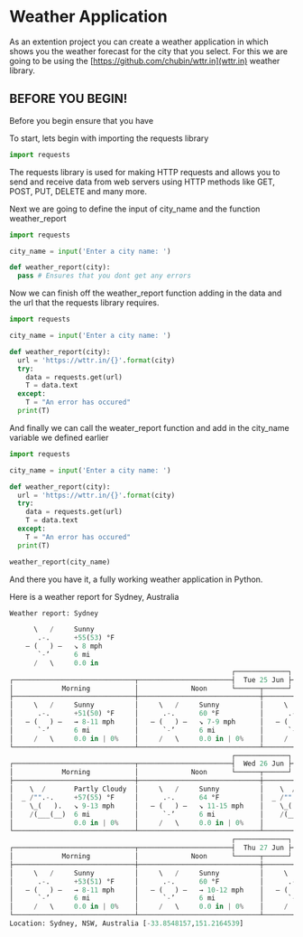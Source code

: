 # Weather Application
As an extention project you can create a weather application in which shows you the weather forecast for the city that you select. For this we are going to be using the [https://github.com/chubin/wttr.in](wttr.in) weather library.

## BEFORE YOU BEGIN!
Before you begin ensure that you have 

To start, lets begin with importing the requests library
```py filename='weather.py' copy
import requests
```
The requests library is used for making HTTP requests and allows you to send and receive data from web servers using HTTP methods like GET, POST, PUT, DELETE and many more.

Next we are going to define the input of city_name and the function weather_report
```py filename="weather.py" copy
import requests

city_name = input('Enter a city name: ')

def weather_report(city):
  pass # Ensures that you dont get any errors
```
Now we can finish off the weather_report function adding in the data and the url that the requests library requires.
```py filename="weather.py" copy
import requests

city_name = input('Enter a city name: ')

def weather_report(city):
  url = 'https://wttr.in/{}'.format(city)
  try:
    data = requests.get(url)
    T = data.text
  except:
    T = "An error has occured"
  print(T)
```
And finally we can call the weater_report function and add in the city_name variable we defined earlier
```py filename="weather.py" copy
import requests

city_name = input('Enter a city name: ')

def weather_report(city):
  url = 'https://wttr.in/{}'.format(city)
  try:
    data = requests.get(url)
    T = data.text
  except:
    T = "An error has occured"
  print(T)

weather_report(city_name)
```
And there you have it, a fully working weather application in Python.

Here is a weather report for Sydney, Australia
```py filename="weather.py" copy
Weather report: Sydney

      \   /     Sunny
       .-.      +55(53) °F     
    ― (   ) ―   ↘ 8 mph        
       `-’      6 mi           
      /   \     0.0 in         
                                                       ┌─────────────┐                                                       
┌──────────────────────────────┬───────────────────────┤  Tue 25 Jun ├───────────────────────┬──────────────────────────────┐
│            Morning           │             Noon      └──────┬──────┘     Evening           │             Night            │
├──────────────────────────────┼──────────────────────────────┼──────────────────────────────┼──────────────────────────────┤
│     \   /     Sunny          │     \   /     Sunny          │     \   /     Clear          │  _`/"".-.     Patchy rain ne…│
│      .-.      +51(50) °F     │      .-.      60 °F          │      .-.      60 °F          │   ,\_(   ).   +57(55) °F     │
│   ― (   ) ―   → 8-11 mph     │   ― (   ) ―   ↘ 7-9 mph      │   ― (   ) ―   ↙ 9-16 mph     │    /(___(__)  ↓ 9-17 mph     │
│      `-’      6 mi           │      `-’      6 mi           │      `-’      6 mi           │      ‘ ‘ ‘ ‘  6 mi           │
│     /   \     0.0 in | 0%    │     /   \     0.0 in | 0%    │     /   \     0.0 in | 0%    │     ‘ ‘ ‘ ‘   0.0 in | 76%   │
└──────────────────────────────┴──────────────────────────────┴──────────────────────────────┴──────────────────────────────┘
                                                       ┌─────────────┐                                                       
┌──────────────────────────────┬───────────────────────┤  Wed 26 Jun ├───────────────────────┬──────────────────────────────┐
│            Morning           │             Noon      └──────┬──────┘     Evening           │             Night            │
├──────────────────────────────┼──────────────────────────────┼──────────────────────────────┼──────────────────────────────┤
│    \  /       Partly Cloudy  │     \   /     Sunny          │    \  /       Partly Cloudy  │     \   /     Clear          │
│  _ /"".-.     +57(55) °F     │      .-.      64 °F          │  _ /"".-.     62 °F          │      .-.      +59(57) °F     │
│    \_(   ).   ↘ 9-13 mph     │   ― (   ) ―   ↘ 11-15 mph    │    \_(   ).   → 4-9 mph      │   ― (   ) ―   → 6-10 mph     │
│    /(___(__)  6 mi           │      `-’      6 mi           │    /(___(__)  6 mi           │      `-’      6 mi           │
│               0.0 in | 0%    │     /   \     0.0 in | 0%    │               0.0 in | 0%    │     /   \     0.0 in | 0%    │
└──────────────────────────────┴──────────────────────────────┴──────────────────────────────┴──────────────────────────────┘
                                                       ┌─────────────┐                                                       
┌──────────────────────────────┬───────────────────────┤  Thu 27 Jun ├───────────────────────┬──────────────────────────────┐
│            Morning           │             Noon      └──────┬──────┘     Evening           │             Night            │
├──────────────────────────────┼──────────────────────────────┼──────────────────────────────┼──────────────────────────────┤
│     \   /     Sunny          │     \   /     Sunny          │     \   /     Clear          │     \   /     Clear          │
│      .-.      +53(51) °F     │      .-.      60 °F          │      .-.      +59(57) °F     │      .-.      +55(51) °F     │
│   ― (   ) ―   → 8-11 mph     │   ― (   ) ―   → 10-12 mph    │   ― (   ) ―   ↗ 8-14 mph     │   ― (   ) ―   ↗ 9-16 mph     │
│      `-’      6 mi           │      `-’      6 mi           │      `-’      6 mi           │      `-’      6 mi           │
│     /   \     0.0 in | 0%    │     /   \     0.0 in | 0%    │     /   \     0.0 in | 0%    │     /   \     0.0 in | 0%    │
└──────────────────────────────┴──────────────────────────────┴──────────────────────────────┴──────────────────────────────┘
Location: Sydney, NSW, Australia [-33.8548157,151.2164539]
```
